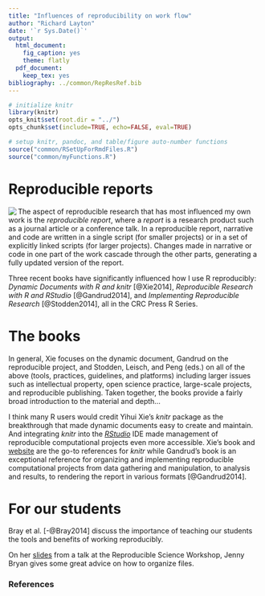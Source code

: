 ```yaml
---
title: "Influences of reproducibility on work flow"
author: "Richard Layton"
date: '`r Sys.Date()`'
output:
  html_document:
    fig_caption: yes
    theme: flatly
  pdf_document:
    keep_tex: yes
bibliography: ../common/RepResRef.bib
---
```

    
    
```r
# initialize knitr
library(knitr) 
opts_knit$set(root.dir = "../")
opts_chunk$set(include=TRUE, echo=FALSE, eval=TRUE)
```

```r
# setup knitr, pandoc, and table/figure auto-number functions
source("common/RSetUpForRmdFiles.R")
source("common/myFunctions.R")
```




# Reproducible reports

<img src="https://dl.dropboxusercontent.com/u/36189294/wp/three_books_on_RR.png"  align=left>

The aspect of reproducible research that has most influenced my own work is the  _reproducible report_, where a _report_ is a research product such as a journal article or a conference talk.  In a reproducible report, narrative and code are written in a single script (for smaller projects) or in a set of explicitly linked scripts (for larger projects). Changes made in narrative or code in one part of the work cascade through the other parts, generating a fully updated version of the report.   
 
Three recent books have significantly influenced how I use R reproducibly: *Dynamic Documents with R and knitr* [@Xie2014], *Reproducible Research with R and RStudio* [@Gandrud2014], and *Implementing Reproducible Research* [@Stodden2014], all in the CRC Press R Series.

# The books

In general, Xie focuses on the dynamic document, Gandrud on the reproducible project, and Stodden, Leisch, and Peng (eds.) on all of the above (tools, practices, guidelines, and platforms) including larger issues such as intellectual property, open science practice, large-scale projects, and reproducible publishing. Taken together, the books provide a fairly broad introduction to the material and depth...




 
I think many R users would credit Yihui Xie's *knitr* package as the breakthrough that made dynamic documents easy to create and maintain.  And integrating *knitr* into the [*RStudio*](http://www.rstudio.com/) IDE made management of reproducible computational projects even more accessible. Xie's book and [website](http://yihui.name/knitr/) are the go-to  references for *knitr* while Gandrud's book is an exceptional reference for organizing and implementing reproducible computational projects from data gathering and manipulation, to analysis and results, to rendering the report in various formats [@Gandrud2014]. 








# For our students

Bray et al. [-@Bray2014] discuss the importance of teaching our students the tools and benefits of working reproducibly. 


On her [slides](https://github.com/jennybc/rr-organization1/tree/master/slides/organization-slides) from a talk at the Reproducible Science Workshop, Jenny Bryan gives some great advice on how to organize files.







<!-- comment out
### Credibility in computational science

Scientific credibility, especially in computation, turns largely on the success or failure of attempts to reproduce findings. And because nearly every discipline "X" has a complementary discipline "computational X", computational reproducibility becomes an issue for all disciplines. 

A number of recent cases illustrate how attempts to reproduce computational research can lead to findings being supported or refuted. 

First, in economics, attempts to reproduce the findings of Kenneth Rogoff and Carmen Reinhart led to the discovery of coding errors, selective exclusion of available data, and unconventional weighting of summary statistics [@Herdon2013]. When the data and code were corrected, all support for their basic hypothesis vanished. Though Rogoff and Reinhart's findings did not cause the austerity policies promoted in Western democracies since 2008, the false findings were used to rationalize those policies [@Krugman2013].

![](https://dl.dropboxusercontent.com/u/36189294/wp/reinhartandrogoff.png)<figcaption>*Kenneth Reinhart and Carmen Rogoff.*</figcaption><br>  

Second, in cancer therapy developed at Duke University, attempts to reproduce the findings of Anil Potti led to the discovery that he had used unstable code and selectively excluded data. Third-year medical student Bradford Perez courageously alerted the university to his concerns about Potti's misconduct in 2008 but was rebuffed. Eventually, Potti left Duke, at least 12 journal articles have been retracted, the clinical trials based on that modeling were terminated, and patients in those trials have sued Duke University [@deBruyn2015].

![](https://dl.dropboxusercontent.com/u/36189294/wp/anilpotti.png)<figcaption>*Anil Potti, formerly of Duke University.*</figcaption><br>  

Lastly, in climate science, for years the University of East Anglia's Climatic Research Unit (CRU) resisted sharing the code and data underlying Penn State professor of meteorology Michael Mann's famous "hockey stick" graph showing 1000 years of global temperature variation. The CRU's reluctance to share the data and the code, says Victoria Stodden of the University of Illinois Champagne-Urbana, had undermined public confidence in scientific credibility even though subsequent comparative studies support the essential hockey stick finding [@Pearce2010].  Stodden continues,

> My sense is that had this climate modeling community made its code and data readily available in a way that facilitated reproducibility of results, not only would they have avoided this embarrassment [of the leaked emails and the subsequent controversy] but the discourse would have been about scientific methods and results rather than potential evasions of FOIA [Freedom of Information Act] requests, whether or not data were fudged, or scientists acted improperly in squelching dissent or manipulating journal editorial boards [@Stodden2009]. 

![](https://dl.dropboxusercontent.com/u/36189294/wp/hockeystick.png)<figcaption>*1000 years of temperature variation: the hockey stick graph by Michael Mann.*</figcaption><br>   

Stodden, in *Implementing Reproducible Research* [@Stodden2014, Ch. 12], concludes that computational science today "faces a crisis of credibility. Without access to the code and data that underlie scientific discoveries, published findings are all but impossible to verify. Yet current intellectual property law stands directly and unavoidably in the way of open science." Stodden's essay on intellectual property in this book is a great introduction to the IP dilemma. 

I cannot resolve the IP conflict here, nor does Stodden. What I can do however, is discuss how the ideas of reproducible research can have a powerful effect on your own research productivity, even if you never plan to share your data and code with anyone else. As Paul Wilson, of the University of Wisconsin Madison, puts it "Your closest collaborator is you six months ago, but you don't reply to emails." Everyone writing on this subject agrees, the first beneficiary of making your work reproducible is your future self. 
-->

<!-- comment out
### What reproducible research can do for you

The workflow that so many of us are familiar with starts like this: acquire some data and use a favorite analysis software, e.g. MATLAB, R, or Excel, to iteratively explore the data until we have a graph we think tells an important story. We save these preliminary findings as graphic files or data tables. We begin writing up the findings in our favorite reporting software, e.g., MSWord or LaTeX, manually  importing the graphs and tables. We find we have to revise some data, so we remake the graphs, manually import them to the report, and revise the report narrative. After several iterations, the report is ready for submission to a conference or journal or to our collaborators for review and comment.

<figcaption>*A familiar workflow.*</figcaption>  
<img src="https://dl.dropboxusercontent.com/u/36189294/wp/commonworkflow.png" width="500">

Time passes. 

We obtain comments from the reviewers leading to yet more revisions, editing, and manually embedding new figures and tables in the report. Eventually the report is submitted in final form.   

More time passes. 

Preparing for a conference at which we present these findings, we begin to prepare presentation slides using yet another software package. We remake the figures and tables for easy viewing and again manually embed them in the presentation file. After several iterations that include feedback and revisions from our collaborators, if any, and the presentation is final and presented. 

More time passes.  

Someone wants to reproduce some segment of the original work, a graduate student perhaps, a colleague, or even yourself. We look through the our poorly organized directories trying to use the date stamp to determine which set of data files, analysis files, and presentation were used to create a particular figure in the original paper or presentation. Even if successful, it usually takes more time that we can afford because we didn't plan or execute the work with reproducibility in mind from the start. 

Important obstacles to efficiently reproducing one's own work are the pulldown menus and mouse clicks of GUI interfaces. First, as Karl Broman, UW-Madison, says, "If you do anything 'by hand' once, you'll do it 100 times." Second, manual operations leave no record. You can spend as much or even more time trying to reconstruct your work as you spent doing it in the first place. 

The tools and practices of reproducible research can address this problem, improving your personal research productivity, even if you never intend to share your data and code with others. For taking your first steps in learning reproducible research, I  suggest two basic principles:

1. Explicitly link computing, results, and narrative.  

2. Organize for reproducibility from the beginning of a project. 
-->

<!-- comment out
### Explicitly link computing, results, and narrative 

The idea of blending narrative and computing in the same script originated with GNU make files and Donald Knuth's "literate programming" concept and was advanced by Jon Claerbot at Stanford. Brief histories of the reproducible research literature are given in [@Gandrud2014;  @Stodden2014; and @Xie2014]. 

 I think many R users would credit Yihui Xie's *knitr* package as the breakthrough that made dynamic documents easy to create and maintain.  And integrating *knitr* into the [*RStudio*](http://www.rstudio.com/) IDE made management of reproducible computational projects even more accessible. Xie's book and [website](http://yihui.name/knitr/) are the go-to  references for *knitr* while Gandrud's book is an exceptional reference for organizing and implementing reproducible computational projects from data gathering and manipulation, to analysis and results, to rendering the report in various formats [@Gandrud2014].  

The basic principle of the dynamic document is to link computing, results, and narrative in the same script or set of scripts. For example, you can open a script, write some narrative describing some data, in the same script write some R code that will create a graph when the script is rendered, and add some additional narrative to discuss the graph. 

The script is rendered to create an output file in the format specified, e.g., PDF or HTML, the R code is executed, and the graph is embedded in the document with the accompanying narrative formatted per instructions in the script. Any changes to the data, graph, analysis, or narrative are  updated when the report is re-rendered. 

![](https://dl.dropboxusercontent.com/u/36189294/wp/RR-overview.png)<br>  

One of the great advantages of using RStudio for implementing reproducible research is the ease of rendering LaTeX markup (.Rnw files) to .tex and PDF format or RMarkdown markup (.Rmd files) to HTML or MSWord format. Rendering to MSWord is especially useful when your collaborators require files to be shared in .docx format. 
-->

<!-- comment out
### Organize for reproducibility from the beginning of a project 

Christopher Gandrud makes a very good case for organizing one's work for reproducibility from the beginning of a project and gives practical advice on how to implement a reproducible project [@Gandrud2014]. In this approach: 

1. Every file is a script

2. Every script is connected explicitly

3. File management is planned

*Project directory.* &ensp; Each project is given its own directory. For much of my work, a "project" is all work that produces a specific journal article, conference paper, or workshop. I use RStudios's *Project* feature for every project directory, thus the project-level directory is the working directory for that project. Gandrud suggests a Project directory with three main sub-directories: Data, Analysis, and Presentation. In my data visualization work, I have found it more convenient to have 6 main sub-directories: Common, Data, Design, Reports, Visuals, and WordPPT. 

*Common directory.* &ensp; For document elements re-used from project to project, e.g., business logo, LaTeX preambles, bibliography files,  templates for rendering RMarkdown to MSWord, etc. 

*Data directory.* &ensp; Excel data spreadsheets received from collaborators; R scripts that gather and manipulate data and write the  structured data frames to file in CSV format. The R scripts document the file names used and the data manipulation explicitly, enabling me or someone else to reproduce or verify the work.  I usually make these R scripts self-contained  so that I can run them independently of any other work in the project. 

![](https://dl.dropboxusercontent.com/u/36189294/wp/data_directory.png)<br>  

*Design directory.* &ensp; R scripts that read the prepared CSV data files, create graphs and tables, and write them to the *Visuals* directory in desired graphic formats. These R scripts are also self-contained so I can execute them independently while I'm designing and revising a graph. I prefer to call this directory "Design" because my primary work is in creating graphs; others may prefer "Analysis". "

![](https://dl.dropboxusercontent.com/u/36189294/wp/design_directory.PNG)<br>  

*Reports directory.* &ensp; Scripts in .Rnw or .Rmd markup to produce the final report document. If I'm the sole author for a project, I use .Rnw markup because LaTeX supports advanced design of documents. I use .Rmd markup when I have collaborators who use MSWord exclusively. In either case, the report script executes each independent data script and design script by name and includes the resulting tables and graphs in the report with accompanying narratives. This is the master script that invokes all the other scripts required to render a particular report in the desired format, e.g., PDF, HTML, or MSWord. 

![](https://dl.dropboxusercontent.com/u/36189294/wp/report_directory.PNG)<br>  

Placing my main script for the report in a *Reports* directory is contrary to Yihui Xie's advice in [@Xie2014]; he prefers the main report script to be in the working directory. I prefer the arrangement shown here. However, I agree with Xie's advice to use relative directory paths to support portability and reproducibility. 

*WordPPT directory.* &ensp; I regularly work with colleagues do not work reproducibly---who regularly do analysis in Excel, reporting in Word, and presenting in PowerPoint.  Materials they send me are saved in this directory. If any of their work affects my reproducible work, I make the necessary updates and revisions to my scripts, re-run the main report, and send it to my collaborators. 

![](https://dl.dropboxusercontent.com/u/36189294/wp/group_interaction.png)<br>  

If I am in charge of the final report, it will be fully reproducible. If another member of the team is in charge of the final report and they are not using reproducible practices, they will copy and paste elements from my work to import it to the final report. Thus some non-reproducible steps are introduced into the work flow. 

Hoefling and Rossinni, in [@Stodden2014, Ch. 8], have some perceptive insights into the problems of collaborating on large-scale reproducible projects. Some of the future improvements they wanted have been addressed since the book was published, e.g., if one uses RMarkdown to render a report to MSWord, we now have support for tables and MSWord style assignments for headers, footers, section headings, etc. Tables are now supported using the *kable()* function in *knitr* or using RMarkdown to MSWord.  
-->

<!-- comment out
### Next steps

I've covered what I consider the first steps in making one's research reproducible. However, full reproducibility entails much more than dynamic documents and well-designed directories. 

Each of the three books that have been my primary references to date go into more detail. In general, Xie focuses on the dynamic document, Gandrud on the reproducible project, and Stodden, Leisch, and Peng on all of the above (tools, practices, guidelines, and platforms) including  larger issues such as intellectual property, the practice of open science, large-scale projects, and reproducible publishing.

Numerous resources on reproducible research are available online. For example, [@Sandve2013] describes  "10 simple rules" for reproducibility covering issues I've omitted here. The  [R-bloggers](http://www.r-bloggers.com/) site is a searchable compendium of R news and tutorials; the [slideshare](http://www.slideshare.net/?ss) site yields numerous hits on reproducible research presentations. 
-->

<!-- comment out
### Summary

Applying two basic principles for reproducible research---explicitly linking computing, results, and narrative, and organizing for reproducibility from the beginning of a project---has improved the  productivity of my computational work and my contributions to collaborative research. 

In retrospect, it seems astonishing that work flows like I've described here have been not taught to students of science, engineering, and mathematics until only just recently. As Millman and Perez put it, 

> Yet, for all its importance, computing receives perfunctory attention in the training of new scientists and in the conduct of everyday research. It is treated as an inconsequential task that students and researchers learn "on the go" with little consideration for ensuring computational results are trustworthy, comprehensible, and ultimately a secure foundation for reproducible outcomes. Software and data are stored with poor organization, little documentation, and few tests. A haphazard patchwork of software tools is used with limited attention paid to capturing the complex workflows that emerge. The evolution of code is not tracked over time, making it difficult to understand what iteration of the code was used to obtain any specific result. Finally, many of the software packages used by scientists in research are proprietary and closed source, preventing complete understanding and control of the final scientific result [@Stodden2014, Ch. 6]. 

Anyone working to make their research reproducible will find abundant  advice, practical suggestions, how-to examples, and ideas and issues to ponder in all of the three main references [@Gandrud2014;  @Stodden2014; and @Xie2014]. I have read and re-read them a number of times and I look forward to the Gandrud's [second edition](https://www.crcpress.com/product/isbn/9781498715379) scheduled for release later this year. 





<!-- figures -->


<!-- comment out
### Image credits

<font style="font-size:14px; line-height:16px;"> 

Image of Reinhart and Rogoff, courtesy of The Commentator, reprinted under Creative Commons license.  http://www.thecommentator.com/privacy_policy. 

Image of Anil Potti, from WPDE.com. (c) 2015 Sinclair Communications, LLC. http://www.carolinalive.com/ 

"Hockey stick" graph from Mann, Bradley, & Hughes, Nature, 1998. Reprinted from The Guardian, (c) 2015 Guardian News and Media Limited.  http://www.theguardian.com/environment/2010/feb/02/hockey-stick-graph-climatechange.

Bing logo images for MATLAB, Microsoft Word, Excel, & PowerPoint, and for Adobe PDF are reprinted under Creative Commons license.

Other clip art courtesy of https://openclipart.org/, used with permission.

</font>
-->


### References



<!-- comment out
```r
# # cleanup directories, selected files are unlinked
# source("Common/CleanupDirectories.R")
# # cat("RSession information")
# # devtools::session_info()
```
-->


<!--last line-->
